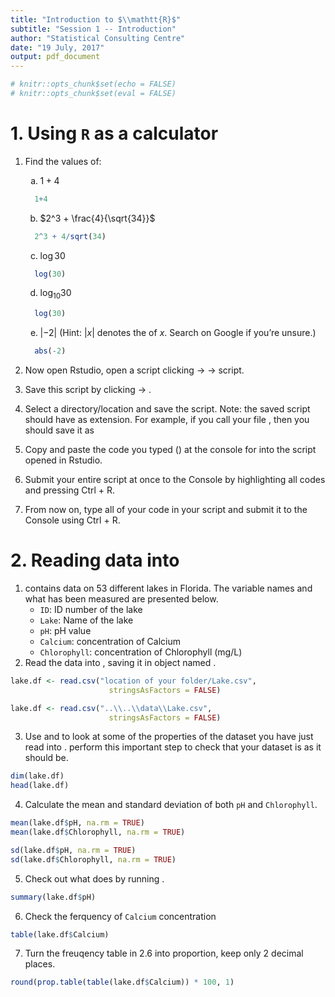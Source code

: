 ```yaml
---
title: "Introduction to $\\mathtt{R}$"
subtitle: "Session 1 -- Introduction"
author: "Statistical Consulting Centre"
date: "19 July, 2017"
output: pdf_document
---
```


```r
# knitr::opts_chunk$set(echo = FALSE)
# knitr::opts_chunk$set(eval = FALSE)
```

# 1. Using `R` as a calculator

1. Find the values of:

    (a) $1+4$

    ```r
      1+4
    ```
    
    (b) $2^3 + \frac{4}{\sqrt{34}}$
    
    ```r
      2^3 + 4/sqrt(34)
    ```
    
    (c) $\log{30}$
    
    ```r
      log(30)
    ```
    
    (d) $\log_{10}30$
    
    ```r
      log(30)
    ```
    
    (e) $|-2|$ \hspace{0.2cm}(Hint: $|x|$ denotes the \emph{absolute
    value} of $x$. Search on Google if you're unsure.)
    
    ```r
      abs(-2)
    ```

2. Now open Rstudio, open a \texttt{R} script clicking \texttt{File}
  $\rightarrow$ \texttt{New} $\rightarrow$ \texttt{R} script.
  
3. Save this script by clicking \texttt{File} $\rightarrow$
  \texttt{Save As...}.
  
4. Select a directory/location and save the script. Note: the saved
  script should have \texttt{.r} as extension. For example, if you
  call your file \texttt{exercise one}, then you should save it as
  \texttt{exercise one.r}
  
5. Copy and paste the code you typed (\emph{not the output, not the
  $>$ symbol, just the code you typed}) at the console for into the \texttt{R} script opened in Rstudio.
  
6. Submit your entire script at once to the \texttt{R}
  Console by highlighting all codes and pressing Ctrl $+$ R.
  
7. From now on, type all of your code in your \texttt{R} script and
  submit it to the \texttt{R} Console using Ctrl $+$ R.
  
  
# 2. Reading data into \texttt{R}

1. \texttt{Lake.csv} contains data on 53 different lakes in Florida. The variable names and what has been measured are presented below.
    + `ID`: ID number of the lake
    + `Lake`: Name of the lake
    + `pH`: pH value
    + `Calcium`: concentration of Calcium
    + `Chlorophyll`: concentration of Chlorophyll (mg/L)
    

2. Read the data into \texttt{R}, saving it in object named \texttt{lake.df}.

```r
lake.df <- read.csv("location of your folder/Lake.csv", 
                      stringsAsFactors = FALSE)

```

```r
lake.df <- read.csv("..\\..\\data\\Lake.csv", 
                      stringsAsFactors = FALSE)
```

3. Use \texttt{dim()} and \texttt{head()} to look at some of the  properties of the dataset you have just read into \texttt{R}. \emph{Always} perform this important step to check that your dataset is as it should be.

```r
dim(lake.df)
head(lake.df)
```

4. Calculate the mean and standard deviation of both `pH` and `Chlorophyll`.

```r
mean(lake.df$pH, na.rm = TRUE)
mean(lake.df$Chlorophyll, na.rm = TRUE)

sd(lake.df$pH, na.rm = TRUE)
sd(lake.df$Chlorophyll, na.rm = TRUE)

```

5. Check out what \texttt{summary()} does by running  \texttt{summary(lake.df\$pH)}.

```r
summary(lake.df$pH)

```

6. Check the ferquency of `Calcium` concentration

```r
table(lake.df$Calcium)

```

7. Turn the freuqency table in 2.6 into proportion, keep only 2 decimal places.

```r
round(prop.table(table(lake.df$Calcium)) * 100, 1)

```